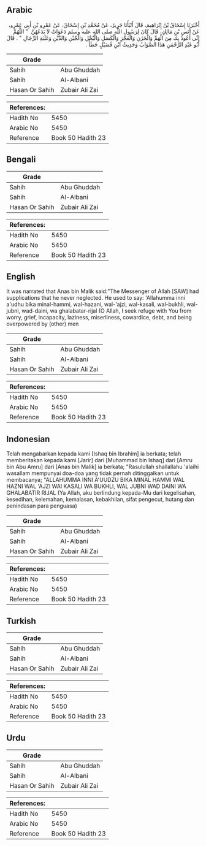 ## Arabic


<div dir="rtl" lang="ar" style={{fontSize:'larger',backgroundColor:'#f8f9fa',padding:20}}>
أَخْبَرَنَا إِسْحَاقُ بْنُ إِبْرَاهِيمَ، قَالَ أَنْبَأَنَا جَرِيرٌ، عَنْ مُحَمَّدِ بْنِ إِسْحَاقَ، عَنْ عَمْرِو بْنِ أَبِي عَمْرٍو، عَنْ أَنَسِ بْنِ مَالِكٍ، قَالَ كَانَ لِرَسُولِ اللَّهِ صلى الله عليه وسلم دَعَوَاتٌ لاَ يَدَعُهُنَّ ‏ "‏ اللَّهُمَّ إِنِّي أَعُوذُ بِكَ مِنَ الْهَمِّ وَالْحَزَنِ وَالْعَجْزِ وَالْكَسَلِ وَالْبُخْلِ وَالْجُبْنِ وَالدَّيْنِ وَغَلَبَةِ الرِّجَالِ ‏"‏ ‏.‏ قَالَ أَبُو عَبْدِ الرَّحْمَنِ هَذَا الصَّوَابُ وَحَدِيثُ ابْنِ فُضَيْلٍ خَطَأٌ ‏.‏
</div>
<div style={{backgroundColor:'#f8f9fa',padding:20, marginBottom: 10}}><table> <thead> <tr> <th>Grade</th> <th></th> </tr> </thead> <tbody> <tr><td>Sahih</td><td>Abu Ghuddah</td></tr><tr><td>Sahih</td><td>Al-Albani</td></tr><tr><td>Hasan Or Sahih</td><td>Zubair Ali Zai</td></tr></tbody></table><table> <thead> <tr> <th>References:</th> <th></th> </tr> </thead> <tbody><tr><td>Hadith No</td><td>5450</td></tr><tr><td>Arabic No</td><td>5450</td></tr><tr><td>Reference</td><td>Book 50 Hadith 23</td></tr></tbody></table></div>

## Bengali


<div dir="ltr" lang="bn" style={{fontSize:'larger',backgroundColor:'#f8f9fa',padding:20}}>

</div>
<div style={{backgroundColor:'#f8f9fa',padding:20, marginBottom: 10}}><table> <thead> <tr> <th>Grade</th> <th></th> </tr> </thead> <tbody> <tr><td>Sahih</td><td>Abu Ghuddah</td></tr><tr><td>Sahih</td><td>Al-Albani</td></tr><tr><td>Hasan Or Sahih</td><td>Zubair Ali Zai</td></tr></tbody></table><table> <thead> <tr> <th>References:</th> <th></th> </tr> </thead> <tbody><tr><td>Hadith No</td><td>5450</td></tr><tr><td>Arabic No</td><td>5450</td></tr><tr><td>Reference</td><td>Book 50 Hadith 23</td></tr></tbody></table></div>

## English


<div dir="ltr" lang="en" style={{fontSize:'larger',backgroundColor:'#f8f9fa',padding:20}}>
It was narrated that Anas bin Malik said:"The Messenger of Allah [SAW] had supplications that he never neglected. He used to say: 'Allahumma inni a'udhu bika minal-hammi, wal-hazani, wal-'ajzi, wal-kasali, wal-bukhli, wal-jubni, wad-daini, wa ghalabatar-rijal (O Allah, I seek refuge with You from worry, grief, incapacity, laziness, miserliness, cowardice, debt, and being overpowered by (other) men
</div>
<div style={{backgroundColor:'#f8f9fa',padding:20, marginBottom: 10}}><table> <thead> <tr> <th>Grade</th> <th></th> </tr> </thead> <tbody> <tr><td>Sahih</td><td>Abu Ghuddah</td></tr><tr><td>Sahih</td><td>Al-Albani</td></tr><tr><td>Hasan Or Sahih</td><td>Zubair Ali Zai</td></tr></tbody></table><table> <thead> <tr> <th>References:</th> <th></th> </tr> </thead> <tbody><tr><td>Hadith No</td><td>5450</td></tr><tr><td>Arabic No</td><td>5450</td></tr><tr><td>Reference</td><td>Book 50 Hadith 23</td></tr></tbody></table></div>

## Indonesian


<div dir="ltr" lang="id" style={{fontSize:'larger',backgroundColor:'#f8f9fa',padding:20}}>
Telah mengabarkan kepada kami [Ishaq bin Ibrahim] ia berkata; telah memberitakan kepada kami [Jarir] dari [Muhammad bin Ishaq] dari [Amru bin Abu Amru] dari [Anas bin Malik] ia berkata; "Rasulullah shallallahu 'alaihi wasallam mempunyai doa-doa yang tidak pernah ditinggalkan untuk membacanya; "ALLAHUMMA INNI A'UUDZU BIKA MINAL HAMMI WAL HAZNI WAL 'AJZI WAl KASALI WA BUKHLI, WAL JUBNI WAD DAINI WA GHALABATIR RIJAL (Ya Allah, aku berlindung kepada-Mu dari kegelisahan, kesedihan, kelemahan, kemalasan, kebakhilan, sifat pengecut, hutang dan penindasan para penguasa)
</div>
<div style={{backgroundColor:'#f8f9fa',padding:20, marginBottom: 10}}><table> <thead> <tr> <th>Grade</th> <th></th> </tr> </thead> <tbody> <tr><td>Sahih</td><td>Abu Ghuddah</td></tr><tr><td>Sahih</td><td>Al-Albani</td></tr><tr><td>Hasan Or Sahih</td><td>Zubair Ali Zai</td></tr></tbody></table><table> <thead> <tr> <th>References:</th> <th></th> </tr> </thead> <tbody><tr><td>Hadith No</td><td>5450</td></tr><tr><td>Arabic No</td><td>5450</td></tr><tr><td>Reference</td><td>Book 50 Hadith 23</td></tr></tbody></table></div>

## Turkish


<div dir="ltr" lang="tr" style={{fontSize:'larger',backgroundColor:'#f8f9fa',padding:20}}>

</div>
<div style={{backgroundColor:'#f8f9fa',padding:20, marginBottom: 10}}><table> <thead> <tr> <th>Grade</th> <th></th> </tr> </thead> <tbody> <tr><td>Sahih</td><td>Abu Ghuddah</td></tr><tr><td>Sahih</td><td>Al-Albani</td></tr><tr><td>Hasan Or Sahih</td><td>Zubair Ali Zai</td></tr></tbody></table><table> <thead> <tr> <th>References:</th> <th></th> </tr> </thead> <tbody><tr><td>Hadith No</td><td>5450</td></tr><tr><td>Arabic No</td><td>5450</td></tr><tr><td>Reference</td><td>Book 50 Hadith 23</td></tr></tbody></table></div>

## Urdu


<div dir="rtl" lang="ur" style={{fontSize:'larger',backgroundColor:'#f8f9fa',padding:20}}>

</div>
<div style={{backgroundColor:'#f8f9fa',padding:20, marginBottom: 10}}><table> <thead> <tr> <th>Grade</th> <th></th> </tr> </thead> <tbody> <tr><td>Sahih</td><td>Abu Ghuddah</td></tr><tr><td>Sahih</td><td>Al-Albani</td></tr><tr><td>Hasan Or Sahih</td><td>Zubair Ali Zai</td></tr></tbody></table><table> <thead> <tr> <th>References:</th> <th></th> </tr> </thead> <tbody><tr><td>Hadith No</td><td>5450</td></tr><tr><td>Arabic No</td><td>5450</td></tr><tr><td>Reference</td><td>Book 50 Hadith 23</td></tr></tbody></table></div>
